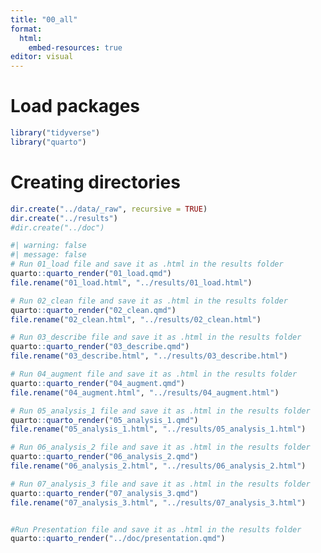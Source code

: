 ```yaml
---
title: "00_all"
format:
  html:
    embed-resources: true
editor: visual
---
```


# Load packages

```r
library("tidyverse")
library("quarto")
```

# Creating directories

```r
dir.create("../data/_raw", recursive = TRUE)
dir.create("../results")
#dir.create("../doc")
```

```r
#| warning: false
#| message: false
# Run 01_load file and save it as .html in the results folder
quarto::quarto_render("01_load.qmd")
file.rename("01_load.html", "../results/01_load.html")

# Run 02_clean file and save it as .html in the results folder
quarto::quarto_render("02_clean.qmd")
file.rename("02_clean.html", "../results/02_clean.html")

# Run 03_describe file and save it as .html in the results folder
quarto::quarto_render("03_describe.qmd")
file.rename("03_describe.html", "../results/03_describe.html")

# Run 04_augment file and save it as .html in the results folder
quarto::quarto_render("04_augment.qmd")
file.rename("04_augment.html", "../results/04_augment.html")

# Run 05_analysis_1 file and save it as .html in the results folder
quarto::quarto_render("05_analysis_1.qmd")
file.rename("05_analysis_1.html", "../results/05_analysis_1.html")

# Run 06_analysis_2 file and save it as .html in the results folder
quarto::quarto_render("06_analysis_2.qmd")
file.rename("06_analysis_2.html", "../results/06_analysis_2.html")

# Run 07_analysis_3 file and save it as .html in the results folder
quarto::quarto_render("07_analysis_3.qmd")
file.rename("07_analysis_3.html", "../results/07_analysis_3.html")


#Run Presentation file and save it as .html in the results folder
quarto::quarto_render("../doc/presentation.qmd")
```
